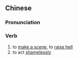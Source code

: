 {{also|撒赖}}
==Chinese==
{{zh-forms|s=撒赖}}

===Pronunciation===
{{zh-pron
|m=sālài
|c=saat3 laai6
|cat=v
}}

===Verb===
{{zh-verb}}

# to [[make a scene]], to [[raise hell]]
# to act [[shamelessly]]